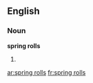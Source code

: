 ==English==

===Noun===
'''spring rolls'''

# {{plural of|[[spring roll]]}}

[[ar:spring rolls]]
[[fr:spring rolls]]